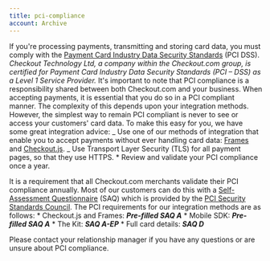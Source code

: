 ```yaml
---
title: pci-compliance
account: Archive
---
```


If you're processing payments, transmitting and storing card data, you must comply with the [Payment Card Industry Data Security Standards](https://www.pcisecuritystandards.org/security_standards) (PCI DSS). _Checkout Technology Ltd, a company within the Checkout.com group, is certified for Payment Card Industry Data Security Standards (PCI – DSS) as a Level 1 Service Provider._ It's important to note that PCI compliance is a responsibility shared between both Checkout.com and your business. When accepting payments, it is essential that you do so in a PCI compliant manner. The complexity of this depends upon your integration methods. However, the simplest way to remain PCI compliant is never to see or access your customers' card data. To make this easy for you, we have some great integration advice: _ Use one of our methods of integration that enable you to accept payments without ever handling card data: [Frames](doc:frames) and [Checkout.js](doc:checkoutjs). _ Use Transport Layer Security (TLS) for all payment pages, so that they use HTTPS. \* Review and validate your PCI compliance once a year.

It is a requirement that all Checkout.com merchants validate their PCI compliance annually. Most of our customers can do this with a [Self-Assessment Questionnaire](https://www.pcisecuritystandards.org/document_library?category=saqs#results) (SAQ) which is provided by the [PCI Security Standards Council](https://www.pcisecuritystandards.org/). The PCI requirements for our integration methods are as follows: \* Checkout.js and Frames: **_Pre-filled SAQ A_** \* Mobile SDK: **_Pre-filled SAQ A_** \* The Kit: **_SAQ A-EP_** \* Full card details: **_SAQ D_**

Please contact your relationship manager if you have any questions or are unsure about PCI compliance.
